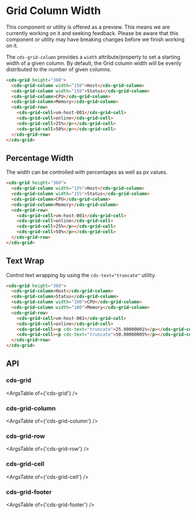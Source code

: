 
<Meta title="Internal API/Internal Preview/Column Width" />

# Grid Column Width

<cds-alert-group status="warning" cds-layout="m-b:lg">
  <cds-alert>
    This component or utility is offered as a preview. This means we are currently working on it and seeking feedback.
    Please be aware that this component or utility may have breaking changes before we finish working on it.
  </cds-alert>
</cds-alert-group>

The `cds-grid-column` provides a `width` attribute/property to set a starting width
of a given column. By default, the Grid column width will be evenly distributed to
the number of given columns.

<Story id="internal-stories-grid--column-fixed-width" />

```html
<cds-grid height="360">
  <cds-grid-column width="150">Host</cds-grid-column>
  <cds-grid-column width="150">Status</cds-grid-column>
  <cds-grid-column>CPU</cds-grid-column>
  <cds-grid-column>Memory</cds-grid-column>
  <cds-grid-row>
    <cds-grid-cell>vm-host-001</cds-grid-cell>
    <cds-grid-cell>online</cds-grid-cell>
    <cds-grid-cell>25%</p></cds-grid-cell>
    <cds-grid-cell>50%</p></cds-grid-cell>
  </cds-grid-row>
</cds-grid>
```

## Percentage Width

The width can be controlled with percentages as well as px values.

<Story id="internal-stories-grid--column-percentage-width" />

```html
<cds-grid height="360">
  <cds-grid-column width="15%">Host</cds-grid-column>
  <cds-grid-column width="15%">Status</cds-grid-column>
  <cds-grid-column>CPU</cds-grid-column>
  <cds-grid-column>Memory</cds-grid-column>
  <cds-grid-row>
    <cds-grid-cell>vm-host-001</cds-grid-cell>
    <cds-grid-cell>online</cds-grid-cell>
    <cds-grid-cell>25%</p></cds-grid-cell>
    <cds-grid-cell>50%</p></cds-grid-cell>
  </cds-grid-row>
</cds-grid>
```

## Text Wrap

Control text wrapping by using the `cds-text="truncate"` utility.

<Story id="internal-stories-grid--column-overflow" />

```html
<cds-grid height="360">
  <cds-grid-column>Host</cds-grid-column>
  <cds-grid-column>Status</cds-grid-column>
  <cds-grid-column width="100">CPU</cds-grid-column>
  <cds-grid-column width="100">Memory</cds-grid-column>
  <cds-grid-row>
    <cds-grid-cell>vm-host-001</cds-grid-cell>
    <cds-grid-cell>online</cds-grid-cell>
    <cds-grid-cell><p cds-text="truncate">25.00000001%</p></cds-grid-cell>
    <cds-grid-cell><p cds-text="truncate">50.00000005%</p></cds-grid-cell>
  </cds-grid-row>
</cds-grid>
```

## API

### cds-grid

<ArgsTable of={'cds-grid'} />

### cds-grid-column

<ArgsTable of={'cds-grid-column'} />

### cds-grid-row

<ArgsTable of={'cds-grid-row'} />

### cds-grid-cell

<ArgsTable of={'cds-grid-cell'} />

### cds-grid-footer

<ArgsTable of={'cds-grid-footer'} />
